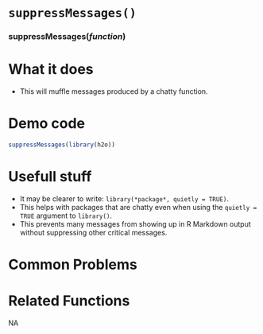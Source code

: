 # [`suppressMessages()`]{.blue}
 
 
### [suppressMessages]{.blue}(*function*){.center} 
 
# What it does 

+ This will muffle messages produced by a chatty function.  
  
  
 
# Demo code 

```r
suppressMessages(library(h2o))
```
  
 
# Usefull stuff 

+ It may be clearer to write: [`library(*package*, quietly = TRUE)`]{.blue}.
+ This helps with packages that are chatty even when using the `quietly = TRUE` argument to [`library()`]{.blue}.
+ This prevents many messages from showing up in R Markdown output without suppressing other critical messages.
  
 
# Common Problems 

  
 
# Related Functions 
NA  
